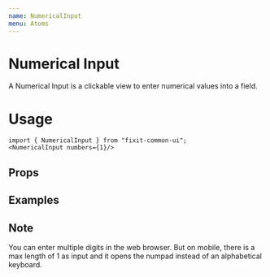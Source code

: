 ```yaml
---
name: NumericalInput
menu: Atoms
---
```


# Numerical Input
A Numerical Input is a clickable view to enter numerical values into a field.

# Usage
```tsx
import { NumericalInput } from "fixit-common-ui";
<NumericalInput numbers={1}/>
```

## Props
<Props of={NumericalInput}></Props>

## Examples
<Playground>
  <DoczContainer>
    <NumericalInput numbers={4}/>
    <NumericalInput numbers={3} borderColor="accent"/>
  </DoczContainer>
</Playground>

## Note
You can enter multiple digits in the web browser. 
But on mobile, there is a max length of 1 as input and it opens the numpad instead of an alphabetical keyboard.
